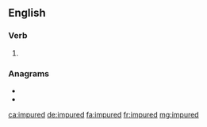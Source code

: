 ==English==

===Verb===
{{head|en|verb form}}

# {{en-past of|impure}}

===Anagrams===
* {{l|en|dumpier}}
* {{l|en|umpired}}

[[ca:impured]]
[[de:impured]]
[[fa:impured]]
[[fr:impured]]
[[mg:impured]]